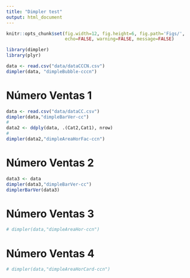 ```yaml
---
title: "Dimpler test"
output: html_document
---
```


```r
knitr::opts_chunk$set(fig.width=12, fig.height=6, fig.path='Figs/',
                      echo=FALSE, warning=FALSE, message=FALSE)
```

```r
library(dimpler)
library(plyr)

data <- read.csv("data/dataCCCN.csv")
dimpler(data, "dimpleBubble-cccn")
```


# Número Ventas 1

```r
data <- read.csv("data/dataCC.csv")
dimpler(data,"dimpleBarVer-cc")
# 
data2 <- ddply(data, .(Cat2,Cat1), nrow)
# 
dimpler(data2,"dimpleAreaHorFac-ccn")
```


# Número Ventas 2

```r
data3 <- data
dimpler(data3,"dimpleBarVer-cc")
dimplerBarVer(data3)

```


# Número Ventas 3

```r
# dimpler(data,"dimpleAreaHor-ccn")
```


# Número Ventas 4

```r
# dimpler(data,"dimpleAreaHorCard-ccn")


```
